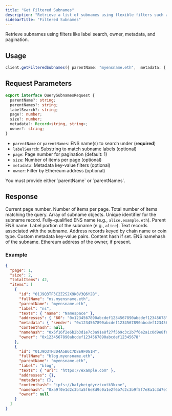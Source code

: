 ```yaml
---
title: "Get Filtered Subnames"
description: "Retrieve a list of subnames using flexible filters such as label, owner, metadata, and pagination."
sidebarTitle: "Filtered Subnames"
---
```


Retrieve subnames using filters like label search, owner, metadata, and pagination.

## Usage

```typescript
client.getFilteredSubnames({ parentName: "myensname.eth",  metadata: { "sender": "0x123..." }, });
```

## Request Parameters

```typescript
export interface QuerySubnamesRequest {
  parentName?: string;
  parentNames?: string;
  labelSearch?: string;
  page?: number;
  size?: number;
  metadata?: Record<string, string>;
  owner?: string;
}
```

- `parentName` or `parentNames`: ENS name(s) to search under (**required**)
- `labelSearch`: Substring to match subname labels (optional)
- `page`: Page number for pagination (default: 1)
- `size`: Number of items per page (optional)
- `metadata`: Metadata key-value filters (optional)
- `owner`: Filter by Ethereum address (optional)

<Note>
 You must provide either `parentName` or `parentNames`.

</Note>

## Response

<ResponseField name="PagedResponse" type="object">
  <Expandable title="properties">
    <ResponseField name="page" type="number">Current page number.</ResponseField>
    <ResponseField name="size" type="number">Number of items per page.</ResponseField>
    <ResponseField name="totalItems" type="number">Total number of items matching the query.</ResponseField>
    <ResponseField name="items" type="SubnameResponse[]">
      Array of subname objects.
      <Expandable title="SubnameResponse">
        <ResponseField name="id" type="string">Unique identifier for the subname record.</ResponseField>
        <ResponseField name="fullName" type="string">Fully-qualified ENS name (e.g., <code>alice.example.eth</code>).</ResponseField>
        <ResponseField name="parentName" type="string">Parent ENS name.</ResponseField>
        <ResponseField name="label" type="string">Label portion of the subname (e.g., <code>alice</code>).</ResponseField>
        <ResponseField name="texts" type="Record&lt;string, string&gt;">Text records associated with the subname.</ResponseField>
        <ResponseField name="addresses" type="Record&lt;string, string&gt;">Address records keyed by chain name or coin type.</ResponseField>
        <ResponseField name="metadata" type="Record&lt;string, string&gt;">Custom metadata key-value pairs.</ResponseField>
        <ResponseField name="contenthash" type="string">Content hash if set.</ResponseField>
        <ResponseField name="namehash" type="string">ENS namehash of the subname.</ResponseField>
        <ResponseField name="owner" type="string">Ethereum address of the owner, if present.</ResponseField>
      </Expandable>
    </ResponseField>
  </Expandable>
  
</ResponseField>

### Example

```json
{
  "page": 1,
  "size": 2,
  "totalItems": 42,
  "items": [
    {
      "id": "01J9Q3TF3C2Z2S2X9K0V3Q6Y2B",
      "fullName": "ns.myensname.eth",
      "parentName": "myensname.eth",
      "label": "ns",
      "texts": { "name": "Namespace" },
      "addresses": { "60": "0x1234567890abcdef1234567890abcdef12345678" },
      "metadata": { "sender": "0x1234567890abcdef1234567890abcdef12345678" },
      "contenthash": null,
      "namehash": "0x5f16f2e6b2b3d1e7c3a91e8f27f5b9c3c2b7f6e2a1c0d9e8f6a5b4c3d2e1f0a9",
      "owner": "0x1234567890abcdef1234567890abcdef12345678"
    },
    {
      "id": "01J9Q3TH3D4A5B6C7D8E9F0G1H",
      "fullName": "blog.myensname.eth",
      "parentName": "myensname.eth",
      "label": "blog",
      "texts": { "url": "https://example.com" },
      "addresses": {},
      "metadata": {},
      "contenthash": "ipfs://bafybeigdyrztxotk3kxne",
      "namehash": "0xa9f0e1d2c3b4a5f6e8d9c0a1e2f6b7c2c3b9f5f7e8a1c3d7e1b2b3e6f2f6155f",
      "owner": null
    }
  ]
}
```
